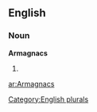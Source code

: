 
==English==

===Noun===
'''Armagnacs'''

# {{plural of|[[Armagnac]]}}

[[Category:English plurals]]

[[ar:Armagnacs]]